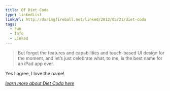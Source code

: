 ```yaml
---
title: Of Diet Coda
type: linkedList
linkUrl: http://daringfireball.net/linked/2012/05/21/diet-coda
tags:
  - Fun
  - Info
  - Linked
---
```


> But forget the features and capabilities and touch-based UI design for the moment, and let’s just celebrate what, to me, is the best name for an iPad app ever.

Yes I agree, I love the name!

_[learn more about Diet Coda here](http://panic.com/dietcoda/)_
